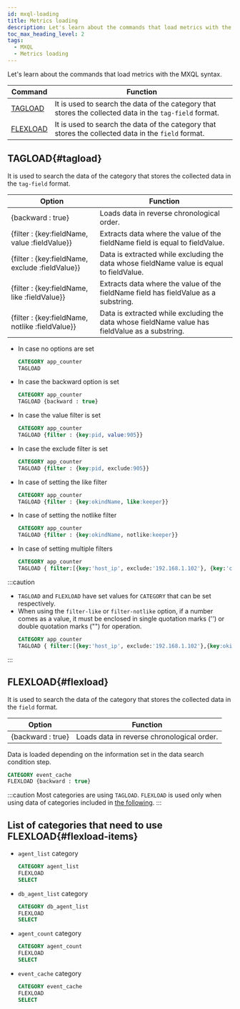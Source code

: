 ```yaml
---
id: mxql-loading
title: Metrics loading
description: Let's learn about the commands that load metrics with the MXQL syntax.
toc_max_heading_level: 2
tags:
  - MXQL
  - Metrics loading
---
```


Let's learn about the commands that load metrics with the MXQL syntax.

| Command               | Function                                                                                                |
| --------------------- | ------------------------------------------------------------------------------------------------------- |
| [TAGLOAD](#tagload)   | It is used to search the data of the category that stores the collected data in the `tag-field` format. |
| [FLEXLOAD](#flexload) | It is used to search the data of the category that stores the collected data in the `field` format.     |

## TAGLOAD{#tagload}

It is used to search the data of the category that stores the collected data in the `tag-field` format.

| Option                                          | Function                                                                                        |
| ----------------------------------------------- | ----------------------------------------------------------------------------------------------- |
| {backward : true}                               | Loads data in reverse chronological order.                                                      |
| {filter : {key:fieldName, value :fieldValue}}   | Extracts data where the value of the fieldName field is equal to fieldValue.                    |
| {filter : {key:fieldName, exclude :fieldValue}} | Data is extracted while excluding the data whose fieldName value is equal to fieldValue.        |
| {filter : {key:fieldName, like :fieldValue}}    | Extracts data where the value of the fieldName field has fieldValue as a substring.             |
| {filter : {key:fieldName, notlike :fieldValue}} | Data is extracted while excluding the data whose fieldName value has fieldValue as a substring. |

-   In case no options are set

    ```sql
    CATEGORY app_counter
    TAGLOAD
    ```

-   In case the backward option is set

    ```sql
    CATEGORY app_counter
    TAGLOAD {backward : true}
    ```

-   In case the value filter is set

    ```sql
    CATEGORY app_counter
    TAGLOAD {filter : {key:pid, value:905}}
    ```

-   In case the exclude filter is set

    ```sql
    CATEGORY app_counter
    TAGLOAD {filter : {key:pid, exclude:905}}
    ```

-   In case of setting the like filter

    ```sql
    CATEGORY app_counter
    TAGLOAD {filter : {key:okindName, like:keeper}}
    ```

-   In case of setting the notlike filter

    ```sql
    CATEGORY app_counter
    TAGLOAD {filter : {key:okindName, notlike:keeper}}
    ```

-   In case of setting multiple filters

    ```sql
    CATEGORY app_counter
    TAGLOAD { filter:[{key:'host_ip', exclude:'192.168.1.102'}, {key:'container', like:'gateway'}] }
    ```

:::caution

-   `TAGLOAD` and `FLEXLOAD` have set values for `CATEGORY` that can be set respectively.
-   When using the `filter-like` or `filter-notlike` option, if a number comes as a value, it must be enclosed in single quotation marks ('') or double quotation marks ("") for operation.
    ```sql
    CATEGORY app_counter
    TAGLOAD { filter:[{key:'host_ip', exclude:'192.168.1.102'},{key:okindName, like:"1"}] }
    ```
:::

## FLEXLOAD{#flexload}

It is used to search the data of the category that stores the collected data in the `field` format.

| Option              | Function                                   |
| ------------------- | ------------------------------------------ |
| {backward : true}   | Loads data in reverse chronological order. |

Data is loaded depending on the information set in the data search condition step.

```sql
CATEGORY event_cache
FLEXLOAD {backward : true}
```

:::caution
Most categories are using `TAGLOAD`. `FLEXLOAD` is used only when using data of categories included in [the following](#flexload-items).
:::

## List of categories that need to use FLEXLOAD{#flexload-items}

-   `agent_list` category

    ```sql
    CATEGORY agent_list
    FLEXLOAD
    SELECT
    ```

-   `db_agent_list` category

    ```sql
    CATEGORY db_agent_list
    FLEXLOAD
    SELECT
    ```

-   `agent_count` category

    ```sql
    CATEGORY agent_count
    FLEXLOAD
    SELECT
    ```

-   `event_cache` category 

    ```sql
    CATEGORY event_cache
    FLEXLOAD
    SELECT
    ```
